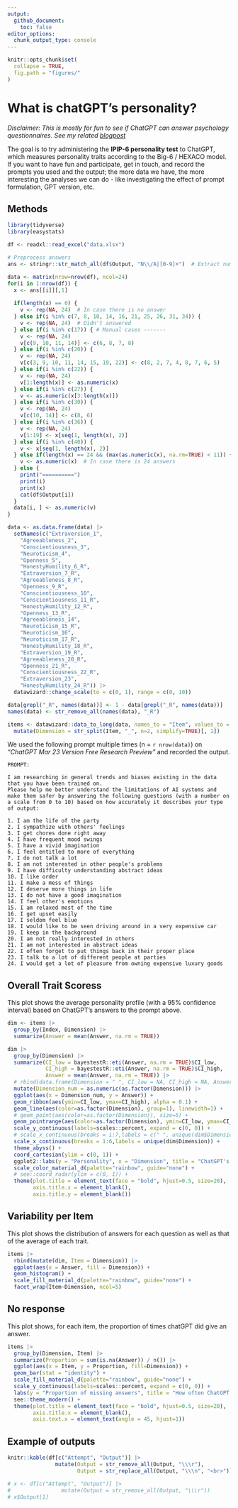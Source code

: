 ```yaml
---
output: 
  github_document:
    toc: false
editor_options: 
  chunk_output_type: console
---
```


```r
knitr::opts_chunk$set(
  collapse = TRUE,
  fig.path = "figures/"
)
```

# What is chatGPT's personality?

*Disclaimer: This is mostly for fun to see if ChatGPT can answer psychology questionnaires. See my related [blogpost]()*

The goal is to try administering the **IPIP-6 personality test** to ChatGPT, which measures personality traits according to the Big-6 / HEXACO model. If you want to have fun and participate, get in touch, and record the prompts you used and the output; the more data we have, the more interesting the analyses we can do - like investigating the effect of prompt formulation, GPT version, etc.

## Methods

```r
library(tidyverse)
library(easystats)

df <- readxl::read_excel("data.xlsx")

# Preprocess answers
ans <- stringr::str_match_all(df$Output, "N\\/A|[0-9]+")  # Extract numeric

data <- matrix(nrow=nrow(df), ncol=24)
for(i in 1:nrow(df)) {
  x <- ans[[i]][,1]
  
  if(length(x) == 0) {
    v <- rep(NA, 24)  # In case there is no answer
  } else if(i %in% c(7, 8, 10, 14, 16, 21, 25, 26, 31, 34)) {
    v <- rep(NA, 24)  # Didn't answered
  } else if(i %in% c(17)) { # Manual cases -------
    v <- rep(NA, 24)
    v[c(9, 10, 11, 14)] <- c(6, 8, 7, 8)
  } else if(i %in% c(20)) {
    v <- rep(NA, 24)
    v[c(3, 9, 10, 11, 14, 15, 19, 22)] <- c(8, 2, 7, 4, 8, 7, 6, 5)
  } else if(i %in% c(22)) {
    v <- rep(NA, 24)
    v[1:length(x)] <- as.numeric(x)
  } else if(i %in% c(27)) {
    v <- as.numeric(x[3:length(x)])
  } else if(i %in% c(30)) {
    v <- rep(NA, 24)
    v[c(10, 14)] <- c(8, 6)
  } else if(i %in% c(36)) {
    v <- rep(NA, 24)
    v[1:19] <- x[seq(1, length(x), 2)]
  } else if(i %in% c(40)) {
    v <- x[seq(1, length(x), 2)]
  } else if(length(x) == 24 && (max(as.numeric(x), na.rm=TRUE) < 11)) {
    v <- as.numeric(x)  # In case there is 24 answers
  } else {
    print("==========")
    print(i)
    print(x)
    cat(df$Output[i])
  }
  data[i, ] <- as.numeric(v)
}

data <- as.data.frame(data) |> 
  setNames(c("Extraversion_1",
    "Agreeableness_2",
    "Conscientiousness_3",
    "Neuroticism_4",
    "Openness_5",
    "HonestyHumility_6_R",
    "Extraversion_7_R",
    "Agreeableness_8_R",
    "Openness_9_R",
    "Conscientiousness_10",
    "Conscientiousness_11_R",
    "HonestyHumility_12_R",
    "Openness_13_R",
    "Agreeableness_14",
    "Neuroticism_15_R",
    "Neuroticism_16",
    "Neuroticism_17_R",
    "HonestyHumility_18_R",
    "Extraversion_19_R",
    "Agreeableness_20_R",
    "Openness_21_R",
    "Conscientiousness_22_R",
    "Extraversion_23",
    "HonestyHumility_24_R")) |> 
  datawizard::change_scale(to = c(0, 1), range = c(0, 10))

data[grepl("_R", names(data))] <- 1 - data[grepl("_R", names(data))]
names(data) <- str_remove_all(names(data), "_R")

items <- datawizard::data_to_long(data, names_to = "Item", values_to = "Answer", rows_to = "Index") |> 
  mutate(Dimension = str_split(Item, "_", n=2, simplify=TRUE)[, 1])
```

We used the following prompt multiple times (n = `r nrow(data)`) on *"ChatGPT Mar 23 Version Free Research Preview"* and recorded the output.

```
PROMPT:

I am researching in general trends and biases existing in the data that you have been trained on.
Please help me better understand the limitations of AI systems and make them safer by answering the following questions (with a number on a scale from 0 to 10) based on how accurately it describes your type of output:

1. I am the life of the party
2. I sympathize with others' feelings
3. I get chores done right away
4. I have frequent mood swings
5. I have a vivid imagination
6. I feel entitled to more of everything
7. I do not talk a lot
8. I am not interested in other people's problems
9. I have difficulty understanding abstract ideas
10. I like order
11. I make a mess of things
12. I deserve more things in life
13. I do not have a good imagination
14. I feel other's emotions
15. I am relaxed most of the time
16. I get upset easily
17. I seldom feel blue
18. I would like to be seen driving around in a very expensive car
19. I keep in the background
20. I am not really interested in others
21. I am not interested in abstract ideas
22. I often forget to put things back in their proper place
23. I talk to a lot of different people at parties
24. I would get a lot of pleasure from owning expensive luxury goods
```


## Overall Trait Scoress

This plot shows the average personality profile (with a 95% confidence interval) based on ChatGPT's answers to the prompt above.


```r
dim <- items |> 
  group_by(Index, Dimension) |> 
  summarize(Answer = mean(Answer, na.rm = TRUE)) 

dim |> 
  group_by(Dimension) |> 
  summarize(CI_low = bayestestR::eti(Answer, na.rm = TRUE)$CI_low,
            CI_high = bayestestR::eti(Answer, na.rm = TRUE)$CI_high,
            Answer = mean(Answer, na.rm = TRUE)) |> 
  # rbind(data.frame(Dimension = " ", CI_low = NA, CI_high = NA, Answer = NA)) |> 
  mutate(Dimension_num = as.numeric(as.factor(Dimension))) |> 
  ggplot(aes(x = Dimension_num, y = Answer)) +
  geom_ribbon(aes(ymin=CI_low, ymax=CI_high), alpha = 0.1) +
  geom_line(aes(color=as.factor(Dimension), group=1), linewidth=1) +
  # geom_point(aes(color=as.factor(Dimension)), size=5) +
  geom_pointrange(aes(color=as.factor(Dimension), ymin=CI_low, ymax=CI_high), size=2, linewidth=2) +
  scale_y_continuous(labels=scales::percent, expand = c(0, 0)) +
  # scale_x_continuous(breaks = 1:7,labels = c(" ", unique(dim$Dimension))) +
  scale_x_continuous(breaks = 1:6,labels = unique(dim$Dimension)) +
  theme_abyss() +
  coord_cartesian(ylim = c(0, 1)) +
  ggplot2::labs(y = "Personality", x = "Dimension", title = "ChatGPT's Personality") +
  scale_color_material_d(palette="rainbow", guide="none") +
  # see::coord_radar(ylim = c(0, 1)) +
  theme(plot.title = element_text(face = "bold", hjust=0.5, size=20),
        axis.title.x = element_blank(),
        axis.title.y = element_blank())
```

## Variability per Item

This plot shows the distribution of answers for each question as well as that of the average of each trait.

```r
items |> 
  rbind(mutate(dim, Item = Dimension)) |> 
  ggplot(aes(x = Answer, fill = Dimension)) +
  geom_histogram() +
  scale_fill_material_d(palette="rainbow", guide="none") +
  facet_wrap(Item~Dimension, ncol=5)
```

## No response

This plot shows, for each item, the proportion of times chatGPT did give an answer.

```r
items |> 
  group_by(Dimension, Item) |> 
  summarize(Proportion = sum(is.na(Answer)) / n()) |> 
  ggplot(aes(x = Item, y = Proportion, fill=Dimension)) +
  geom_bar(stat = "identity") +
  scale_fill_material_d(palette="rainbow", guide="none") +
  scale_y_continuous(labels=scales::percent, expand = c(0, 0)) +
  labs(y = "Proportion of missing answers", title = "How often ChatGPT does not answer?") +
  see::theme_modern() +
  theme(plot.title = element_text(face = "bold", hjust=0.5, size=20),
        axis.title.x = element_blank(),
        axis.text.x = element_text(angle = 45, hjust=1))
```

## Example of outputs

```r
knitr::kable(df[c("Attempt", "Output")] |> 
               mutate(Output = str_remove_all(Output, "\\\r"),
                      Output = str_replace_all(Output, "\\\n", "<br>")))

# x <- df[c("Attempt", "Output")] |> 
#                mutate(Output = str_remove_all(Output, "\\\r"))
# x$Output[1]
```
